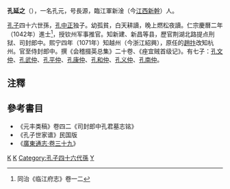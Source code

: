 '''孔延之'''（{{bd|1014年||1074年||}}），一名孔元，号長源，臨江軍新淦（今[[江西省|江西]][[新干县|新幹]]）人。

[[孔子|孔子]]四十六世孫，[[孔中正|孔中正]]独子。幼孤貧，白天耕讀，晚上燃松夜讀。仁宗慶曆二年（1042年）進士<ref>同治《临江府志》卷一二</ref>，授钦州军事推官。知新建、新昌等县，歷官荆湖北路提点刑狱、司封郎中。熙宁四年（1071年）知越州（今浙江紹興），原任的[[趙抃|趙抃]]改知杭州。官至侍封郎中。撰《会稽掇英总集》二十卷、《痤宜贼首级记》。有七子：[[孔文仲|孔文仲]]、[[孔武仲|孔武仲]]、[[孔平仲|孔平仲]]、[[孔康仲|孔康仲]]、[[孔和仲|孔和仲]]、[[孔义仲|孔义仲]]、[[孔南仲|孔南仲]]。

==注釋==
<references/>
==參考書目==
* 《元丰类稿》卷四二《司封郎中孔君墓志铭》
* 《孔子世家谱》民国版
* 《[http://archive.org/stream/06041854.cn#page/n28/mode/2up 廣東通志‧卷三十九]》

[[Category:宋朝政治人物|K]]
[[Category:新干人|K]]
[[Category:孔子四十六代孫|Category:孔子四十六代孫]]
[[Category:孔姓|Y]]